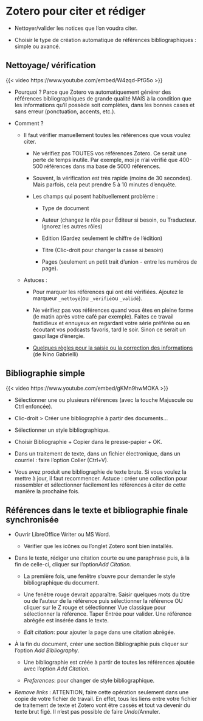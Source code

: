 # Zotero pour citer et rédiger {#sec-zoterociter}

-   Nettoyer/valider les notices que l'on voudra citer.

-   Choisir le type de création automatique de références bibliographiques : simple ou avancé.

## Nettoyage/ vérification

{{< video https://www.youtube.com/embed/W4zqd-PfG5o >}}

-   Pourquoi ? Parce que Zotero va automatiquement générer des références bibliographiques de grande qualité MAIS à la condition que les informations qu'il possède soit complètes, dans les bonnes cases et sans erreur (ponctuation, accents, etc.).

-   Comment ?

    -   Il faut vérifier manuellement toutes les références que vous voulez citer.

        -   Ne vérifiez pas TOUTES vos références Zotero. Ce serait une perte de temps inutile. Par exemple, moi je n'ai vérifié que 400-500 références dans ma base de 5000 références.

        -   Souvent, la vérification est très rapide (moins de 30 secondes). Mais parfois, cela peut prendre 5 à 10 minutes d'enquête.

        -   Les champs qui posent habituellement problème :

            -   Type de document

            -   Auteur (changez le rôle pour Éditeur si besoin, ou Traducteur. Ignorez les autres rôles)

            -   Edition (Gardez seulement le chiffre de l'édition)

            -   Titre (Clic-droit pour changer la casse si besoin)

            -   Pages (seulement un petit trait d'union - entre les numéros de page).

    -   Astuces :

        -   Pour marquer les références qui ont été vérifiées. Ajoutez le marqueur `_nettoyé`(ou `_vérifié`ou `_validé`).

        -   Ne vérifiez pas vos références quand vous êtes en pleine forme (le matin après votre café par exemple). Faites ce travail fastidieux et ennuyeux en regardant votre série préférée ou en écoutant vos podcasts favoris, tard le soir. Sinon ce serait un gaspillage d'énergie.

        -   [Quelques règles pour la saisie ou la correction des informations](https://hdl.handle.net/1866/33090) (de Nino Gabrielli)

## Bibliographie simple

{{< video https://www.youtube.com/embed/gKMn9hwMOKA >}} 

-   Sélectionner une ou plusieurs références (avec la touche Majuscule ou Ctrl enfoncée).

-   Clic-droit \> Créer une bibliographie à partir des documents...

-   Sélectionner un style bibliographique.

-   Choisir Bibliographie + Copier dans le presse-papier + OK.

-   Dans un traitement de texte, dans un fichier électronique, dans un courriel : faire l'option Coller (Ctrl+V).

-   Vous avez produit une bibliographie de texte brute. Si vous voulez la mettre à jour, il faut recommencer. Astuce : créer une collection pour rassembler et sélectionner facilement les références à citer de cette manière la prochaine fois.

## Références dans le texte et bibliographie finale synchronisée

-   Ouvrir LibreOffice Writer ou MS Word.

    -   Vérifier que les icônes ou l'onglet Zotero sont bien installés.

-   Dans le texte, rédiger une citation courte ou une paraphrase puis, à la fin de celle-ci, cliquer sur l'option*Add Citation.*

    -   La première fois, une fenêtre s'ouvre pour demander le style bibliographique du document.

    -   Une fenêtre rouge devrait apparaître. Saisir quelques mots du titre ou de l'auteur de la référence puis sélectionner la référence OU cliquer sur le Z rouge et sélectionner Vue classique pour sélectionner la référence. Taper Entrée pour valider. Une référence abrégée est insérée dans le texte.

    -   *Edit citation*: pour ajouter la page dans une citation abrégée.

-   À la fin du document, créer une section Bibliographie puis cliquer sur l'option *Add Bibliography*.

    -   Une bibliographie est créée à partir de toutes les références ajoutée avec l'option *Add Citation.*

    -   *Preferences*: pour changer de style bibliographique.

-   *Remove links* : ATTENTION, faire cette opération seulement dans une copie de votre fichier de travail. En effet, tous les liens entre votre fichier de traitement de texte et Zotero vont être cassés et tout va devenir du texte brut figé. Il n'est pas possible de faire *Undo*/Annuler.
